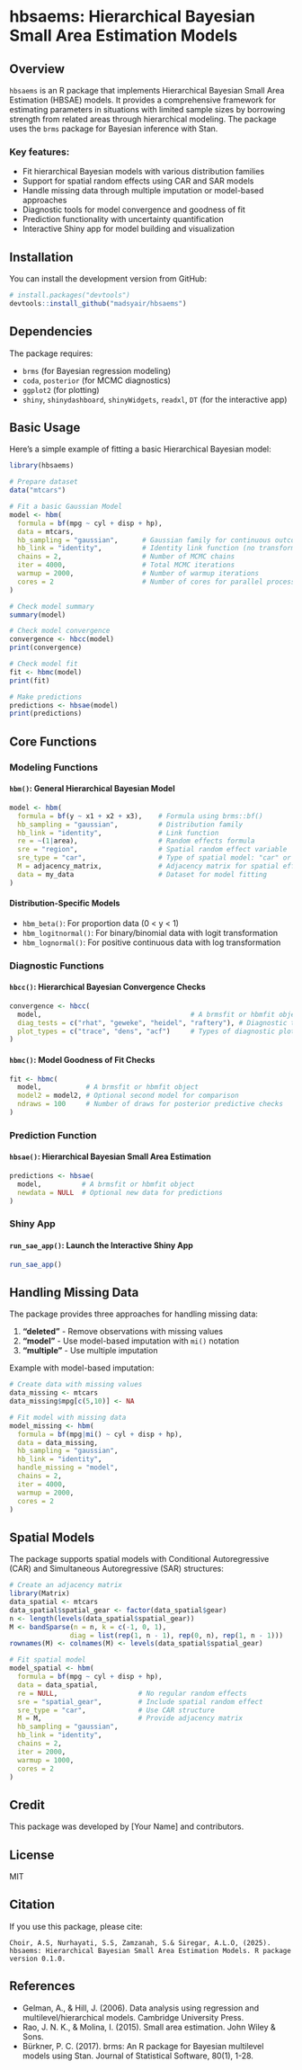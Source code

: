 # hbsaems: Hierarchical Bayesian Small Area Estimation Models

## Overview

`hbsaems` is an R package that implements Hierarchical Bayesian Small Area Estimation (HBSAE) models. It provides a comprehensive framework for estimating parameters in situations with limited sample sizes by borrowing strength from related areas through hierarchical modeling. The package uses the `brms` package for Bayesian inference with Stan.

### Key features:

-   Fit hierarchical Bayesian models with various distribution families
-   Support for spatial random effects using CAR and SAR models
-   Handle missing data through multiple imputation or model-based approaches
-   Diagnostic tools for model convergence and goodness of fit
-   Prediction functionality with uncertainty quantification
-   Interactive Shiny app for model building and visualization

## Installation

You can install the development version from GitHub:

``` r
# install.packages("devtools")
devtools::install_github("madsyair/hbsaems")
```

## Dependencies

The package requires:

-   `brms` (for Bayesian regression modeling)
-   `coda`, `posterior` (for MCMC diagnostics)
-   `ggplot2` (for plotting)
-   `shiny`, `shinydashboard`, `shinyWidgets`, `readxl`, `DT` (for the interactive app)

## Basic Usage

Here's a simple example of fitting a basic Hierarchical Bayesian model:

``` r
library(hbsaems)

# Prepare dataset
data("mtcars")

# Fit a basic Gaussian Model
model <- hbm(
  formula = bf(mpg ~ cyl + disp + hp),
  data = mtcars,
  hb_sampling = "gaussian",      # Gaussian family for continuous outcomes
  hb_link = "identity",          # Identity link function (no transformation)
  chains = 2,                    # Number of MCMC chains
  iter = 4000,                   # Total MCMC iterations
  warmup = 2000,                 # Number of warmup iterations
  cores = 2                      # Number of cores for parallel processing
)

# Check model summary
summary(model)

# Check model convergence
convergence <- hbcc(model)
print(convergence)

# Check model fit
fit <- hbmc(model)
print(fit)

# Make predictions
predictions <- hbsae(model)
print(predictions)
```

## Core Functions

### Modeling Functions

#### `hbm()`: General Hierarchical Bayesian Model

``` r
model <- hbm(
  formula = bf(y ~ x1 + x2 + x3),    # Formula using brms::bf()
  hb_sampling = "gaussian",          # Distribution family
  hb_link = "identity",              # Link function
  re = ~(1|area),                    # Random effects formula
  sre = "region",                    # Spatial random effect variable
  sre_type = "car",                  # Type of spatial model: "car" or "sar"
  M = adjacency_matrix,              # Adjacency matrix for spatial effects
  data = my_data                     # Dataset for model fitting
)
```

#### Distribution-Specific Models

-   `hbm_beta()`: For proportion data (0 \< y \< 1)
-   `hbm_logitnormal()`: For binary/binomial data with logit transformation
-   `hbm_lognormal()`: For positive continuous data with log transformation

### Diagnostic Functions

#### `hbcc()`: Hierarchical Bayesian Convergence Checks

``` r
convergence <- hbcc(
  model,                                     # A brmsfit or hbmfit object
  diag_tests = c("rhat", "geweke", "heidel", "raftery"), # Diagnostic tests
  plot_types = c("trace", "dens", "acf")     # Types of diagnostic plots
)
```

#### `hbmc()`: Model Goodness of Fit Checks

``` r
fit <- hbmc(
  model,           # A brmsfit or hbmfit object
  model2 = model2, # Optional second model for comparison
  ndraws = 100     # Number of draws for posterior predictive checks
)
```

### Prediction Function

#### `hbsae()`: Hierarchical Bayesian Small Area Estimation

``` r
predictions <- hbsae(
  model,          # A brmsfit or hbmfit object
  newdata = NULL  # Optional new data for predictions
)
```

### Shiny App

#### `run_sae_app()`: Launch the Interactive Shiny App

``` r
run_sae_app()
```

## Handling Missing Data

The package provides three approaches for handling missing data:

1.  **"deleted"** - Remove observations with missing values
2.  **"model"** - Use model-based imputation with `mi()` notation
3.  **"multiple"** - Use multiple imputation

Example with model-based imputation:

``` r
# Create data with missing values
data_missing <- mtcars
data_missing$mpg[c(5,10)] <- NA

# Fit model with missing data
model_missing <- hbm(
  formula = bf(mpg|mi() ~ cyl + disp + hp),
  data = data_missing,
  hb_sampling = "gaussian",
  hb_link = "identity",
  handle_missing = "model",
  chains = 2,
  iter = 4000,
  warmup = 2000,
  cores = 2
)
```

## Spatial Models

The package supports spatial models with Conditional Autoregressive (CAR) and Simultaneous Autoregressive (SAR) structures:

``` r
# Create an adjacency matrix
library(Matrix)
data_spatial <- mtcars
data_spatial$spatial_gear <- factor(data_spatial$gear)
n <- length(levels(data_spatial$spatial_gear))
M <- bandSparse(n = n, k = c(-1, 0, 1), 
               diag = list(rep(1, n - 1), rep(0, n), rep(1, n - 1)))
rownames(M) <- colnames(M) <- levels(data_spatial$spatial_gear)

# Fit spatial model
model_spatial <- hbm(
  formula = bf(mpg ~ cyl + disp + hp),
  data = data_spatial,
  re = NULL,                    # No regular random effects
  sre = "spatial_gear",         # Include spatial random effect
  sre_type = "car",             # Use CAR structure
  M = M,                        # Provide adjacency matrix
  hb_sampling = "gaussian",
  hb_link = "identity",
  chains = 2,
  iter = 2000,
  warmup = 1000,
  cores = 2
)
```

## Credit

This package was developed by [Your Name] and contributors.

## License

MIT

## Citation

If you use this package, please cite:

```         
Choir, A.S, Nurhayati, S.S, Zamzanah, S.& Siregar, A.L.O, (2025). hbsaems: Hierarchical Bayesian Small Area Estimation Models. R package version 0.1.0.
```

## References

-   Gelman, A., & Hill, J. (2006). Data analysis using regression and multilevel/hierarchical models. Cambridge University Press.
-   Rao, J. N. K., & Molina, I. (2015). Small area estimation. John Wiley & Sons.
-   Bürkner, P. C. (2017). brms: An R package for Bayesian multilevel models using Stan. Journal of Statistical Software, 80(1), 1-28.

